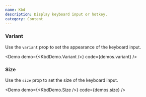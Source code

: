 ```yaml
---
name: Kbd
description: Display keyboard input or hotkey.
category: Content
---
```


### Variant

Use the `variant` prop to set the appearance of the keyboard input.

<Demo demo={<KbdDemo.Variant />} code={demos.variant} />

### Size

Use the `size` prop to set the size of the keyboard input.

<Demo demo={<KbdDemo.Size />} code={demos.size} />
